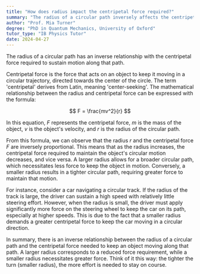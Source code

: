 ```yaml
---
title: "How does radius impact the centripetal force required?"
summary: "The radius of a circular path inversely affects the centripetal force required to maintain the motion."
author: "Prof. Mia Turner"
degree: "PhD in Quantum Mechanics, University of Oxford"
tutor_type: "IB Physics Tutor"
date: 2024-04-27
---
```


The radius of a circular path has an inverse relationship with the centripetal force required to sustain motion along that path.

Centripetal force is the force that acts on an object to keep it moving in a circular trajectory, directed towards the center of the circle. The term 'centripetal' derives from Latin, meaning 'center-seeking'. The mathematical relationship between the radius and centripetal force can be expressed with the formula:

$$
F = \frac{mv^2}{r}
$$

In this equation, $F$ represents the centripetal force, $m$ is the mass of the object, $v$ is the object's velocity, and $r$ is the radius of the circular path.

From this formula, we can observe that the radius $r$ and the centripetal force $F$ are inversely proportional. This means that as the radius increases, the centripetal force required to maintain the object's circular motion decreases, and vice versa. A larger radius allows for a broader circular path, which necessitates less force to keep the object in motion. Conversely, a smaller radius results in a tighter circular path, requiring greater force to maintain that motion.

For instance, consider a car navigating a circular track. If the radius of the track is large, the driver can sustain a high speed with relatively little steering effort. However, when the radius is small, the driver must apply significantly more force on the steering wheel to keep the car on its path, especially at higher speeds. This is due to the fact that a smaller radius demands a greater centripetal force to keep the car moving in a circular direction.

In summary, there is an inverse relationship between the radius of a circular path and the centripetal force needed to keep an object moving along that path. A larger radius corresponds to a reduced force requirement, while a smaller radius necessitates greater force. Think of it this way: the tighter the turn (smaller radius), the more effort is needed to stay on course.
    